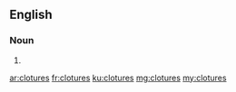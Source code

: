 ==English==

===Noun===
{{head|en|plural}}

# {{plural of|cloture|lang=en|nocat=1}}

[[ar:clotures]]
[[fr:clotures]]
[[ku:clotures]]
[[mg:clotures]]
[[my:clotures]]